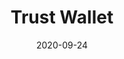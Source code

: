 ---
title: Trust Wallet
tag: Tools
status: publish
date: 2020-09-24
slug: A short description for this item
website: https://trustwallet.com
twitter:
logo: /img/Trust Wallet.png
featured_img: https://wp.gcap1.iotex.io/wp-content/uploads/2020/09/trust.png
telegram:
---